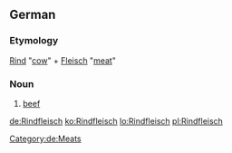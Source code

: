 {{wikipedia|lang=de}}
==German==
===Etymology===
[[Rind]] "[[cow]]" + [[Fleisch]] "[[meat]]"
===Noun===
{{de-noun-n-unc|genitive=Rindfleischs}}
# [[beef]]
[[Category:de:Meats]]

[[de:Rindfleisch]]
[[ko:Rindfleisch]]
[[lo:Rindfleisch]]
[[pl:Rindfleisch]]